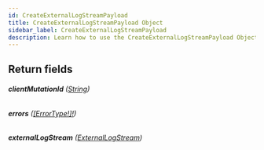 ```yaml
---
id: CreateExternalLogStreamPayload
title: CreateExternalLogStreamPayload Object
sidebar_label: CreateExternalLogStreamPayload
description: Learn how to use the CreateExternalLogStreamPayload Object for Builder's API.
---
```


## Return fields

###### <b>clientMutationId</b> ([String](/docs/composer/builder/api/schema/scalar/String.mdx))

###### <b>errors</b> ([[ErrorType!]!](/docs/composer/builder/api/schema/object/ErrorType.mdx))

###### <b>externalLogStream</b> ([ExternalLogStream](/docs/composer/builder/api/schema/object/ExternalLogStream.mdx))

